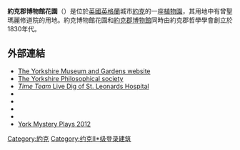 {{unreferenced|time=2015-03-18T17:50:35+00:00}}
{{expand|time=2015-03-18T15:32:24+00:00}}
'''約克郡博物館花園'''（{{lang-en|York Museum Gardens}}）是位於[[英國|英國]][[英格蘭|英格蘭]]城市[[約克|約克]]的一座[[植物園|植物園]]，其用地中有{{convert|10|acre|ha|1}}曾聖瑪麗修道院的用地。約克博物館花園和[[約克郡博物館|約克郡博物館]]同時由約克郡哲學學會創立於1830年代。

==外部連結==
*[http://www.yorkshiremuseum.org.uk/ The Yorkshire Museum and Gardens website]{{Wayback|url=http://www.yorkshiremuseum.org.uk/ |date=20150407030031 }}
*[http://www.yorksphilsoc.org.uk/ The Yorkshire Philosophical society]{{Wayback|url=http://www.yorksphilsoc.org.uk/ |date=20120702070950 }}
*[http://www.channel4.com/history/microsites/T/timeteam/archive/timeteamlive99/main.html ''Time Team'' Live Dig of St. Leonards Hospital]{{Wayback|url=http://www.channel4.com/history/microsites/T/timeteam/archive/timeteamlive99/main.html |date=20110604191455 }}
*{{IoE|464225|Museum, Tempest Anderson Hall and Abbey remains: Grade I}}
*{{IoE|464219|St Mary's Lodge, gates, railings, piers: Grade I}}
*{{IoE|464212|Hospitium and water gate: Grade II*}}
*{{IoE|464200|Curator's house: Grade II}}
* [https://web.archive.org/web/20120315001438/http://www.yorkmysteryplays-2012.com/ York Mystery Plays 2012]
{{Coord|53|57|41|N|1|05|17|W|region:GB_type:landmark|display=title}}

[[Category:約克|Category:約克]]
[[Category:约克II*级登录建筑|Category:约克II*级登录建筑]]